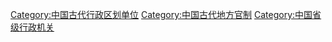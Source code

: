 [[Category:中国古代行政区划单位|Category:中国古代行政区划单位]]
[[Category:中国古代地方官制|Category:中国古代地方官制]]
[[Category:中国省级行政机关|Category:中国省级行政机关]]